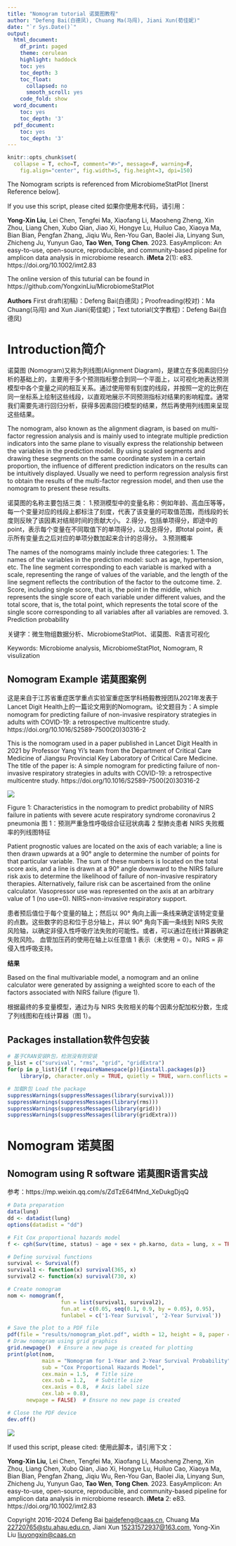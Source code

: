 ---
title: "Nomogram tutorial 诺莫图教程"
author: "Defeng Bai(白德凤), Chuang Ma(马闯), Jiani Xun(荀佳妮)"
date: "`r Sys.Date()`"
output:
  html_document:
    df_print: paged
    theme: cerulean
    highlight: haddock
    toc: yes
    toc_depth: 3
    toc_float:
      collapsed: no
      smooth_scroll: yes
    code_fold: show
  word_document:
    toc: yes
    toc_depth: '3'
  pdf_document:
    toc: yes
    toc_depth: '3'
---

```{r setup, include=FALSE}
knitr::opts_chunk$set(
  collapse = T, echo=T, comment="#>", message=F, warning=F,
	fig.align="center", fig.width=5, fig.height=3, dpi=150)
```


The Nomogram scripts is referenced from MicrobiomeStatPlot [Inerst Reference below].

If you use this script, please cited 如果你使用本代码，请引用：

**Yong-Xin Liu**, Lei Chen, Tengfei Ma, Xiaofang Li, Maosheng Zheng, Xin Zhou, Liang Chen, Xubo Qian, Jiao Xi, Hongye Lu, Huiluo Cao, Xiaoya Ma, Bian Bian, Pengfan Zhang, Jiqiu Wu, Ren-You Gan, Baolei Jia, Linyang Sun, Zhicheng Ju, Yunyun Gao, **Tao Wen**, **Tong Chen**. 2023. EasyAmplicon: An easy-to-use, open-source, reproducible, and community-based pipeline for amplicon data analysis in microbiome research. **iMeta** 2(1): e83. https://doi.org/10.1002/imt2.83

The online version of this tuturial can be found in https://github.com/YongxinLiu/MicrobiomeStatPlot


**Authors**
First draft(初稿)：Defeng Bai(白德凤)；Proofreading(校对)：Ma Chuang(马闯) and Xun Jiani(荀佳妮)；Text tutorial(文字教程)：Defeng Bai(白德凤)


# Introduction简介

诺莫图 (Nomogram)又称为列线图(Alignment Diagram)，是建立在多因素回归分析的基础上的，主要用于多个预测指标整合到同一个平面上，以可视化地表达预测模型中各个变量之间的相互关系。通过使用带有刻度的线段，并按照一定的比例在同一坐标系上绘制这些线段，以直观地展示不同预测指标对结果的影响程度。通常我们需要先进行回归分析，获得多因素回归模型的结果，然后再使用列线图来呈现这些结果。

The nomogram, also known as the alignment diagram, is based on multi-factor regression analysis and is mainly used to integrate multiple prediction indicators into the same plane to visually express the relationship between the variables in the prediction model. By using scaled segments and drawing these segments on the same coordinate system in a certain proportion, the influence of different prediction indicators on the results can be intuitively displayed. Usually we need to perform regression analysis first to obtain the results of the multi-factor regression model, and then use the nomogram to present these results.

诺莫图的名称主要包括三类：
1.预测模型中的变量名称：例如年龄、高血压等等，每一个变量对应的线段上都标注了刻度，代表了该变量的可取值范围，而线段的长度则反映了该因素对结局时间的贡献大小。
2.得分，包括单项得分，即途中的point，表示每个变量在不同取值下的单项得分，以及总得分，即total point，表示所有变量去之后对应的单项分数加起来合计的总得分。
3.预测概率

The names of the nomograms mainly include three categories:
1. The names of the variables in the prediction model: such as age, hypertension, etc. The line segment corresponding to each variable is marked with a scale, representing the range of values of the variable, and the length of the line segment reflects the contribution of the factor to the outcome time.
2. Score, including single score, that is, the point in the middle, which represents the single score of each variable under different values, and the total score, that is, the total point, which represents the total score of the single score corresponding to all variables after all variables are removed.
3. Prediction probability


关键字：微生物组数据分析、MicrobiomeStatPlot、诺莫图、R语言可视化

Keywords: Microbiome analysis, MicrobiomeStatPlot, Nomogram, R visulization



## Nomogram Example 诺莫图案例

这是来自于江苏省重症医学重点实验室重症医学科杨毅教授团队2021年发表于Lancet Digit Health上的一篇论文用到的Nomogram。论文题目为：A simple nomogram for predicting failure of non-invasive respiratory strategies in adults with COVID-19: a retrospective multicentre study. https://doi.org/10.1016/S2589-7500(20)30316-2

This is the nomogram used in a paper published in Lancet Digit Health in 2021 by Professor Yang Yi's team from the Department of Critical Care Medicine of Jiangsu Provincial Key Laboratory of Critical Care Medicine. The title of the paper is: A simple nomogram for predicting failure of non-invasive respiratory strategies in adults with COVID-19: a retrospective multicentre study. https://doi.org/10.1016/S2589-7500(20)30316-2


![](e1.Nomogram.01.jpg)

Figure 1: Characteristics in the nomogram to predict probability of NIRS failure in patients with severe acute respiratory syndrome coronavirus 2 pneumonia
图 1：预测严重急性呼吸综合征冠状病毒 2 型肺炎患者 NIRS 失败概率的列线图特征

Patient prognostic values are located on the axis of each variable; a line is then drawn upwards at a 90° angle to determine the number of points for that particular variable. The sum of these numbers is located on the total score axis, and a line is drawn at a 90° angle downward to the NIRS failure risk axis to determine the likelihood of failure of non-invasive respiratory therapies. Alternatively, failure risk can be ascertained from the online calculator. 
Vasopressor use was represented on the axis at an arbitrary value of 1 (no use=0). NIRS=non-invasive respiratory support.

患者预后值位于每个变量的轴上；然后以 90° 角向上画一条线来确定该特定变量的点数。这些数字的总和位于总分轴上，并以 90° 角向下画一条线到 NIRS 失败风险轴，以确定非侵入性呼吸疗法失败的可能性。或者，可以通过在线计算器确定失败风险。
血管加压药的使用在轴上以任意值 1 表示（未使用 = 0）。NIRS = 非侵入性呼吸支持。


**结果**

Based on the final multivariable model, a nomogram and an online calculator were generated by assigning a weighted score to each of the factors associated with NIRS failure (figure 1). 

根据最终的多变量模型，通过为与 NIRS 失败相关的每个因素分配加权分数，生成了列线图和在线计算器（图 1）。


## Packages installation软件包安装

```{r}
# 基于CRAN安装R包，检测没有则安装
p_list = c("survival", "rms", "grid", "gridExtra")
for(p in p_list){if (!requireNamespace(p)){install.packages(p)}
    library(p, character.only = TRUE, quietly = TRUE, warn.conflicts = FALSE)}

# 加载R包 Load the package
suppressWarnings(suppressMessages(library(survival)))
suppressWarnings(suppressMessages(library(rms)))
suppressWarnings(suppressMessages(library(grid)))
suppressWarnings(suppressMessages(library(gridExtra)))
```



# Nomogram 诺莫图

## Nomogram using R software 诺莫图R语言实战

参考：https://mp.weixin.qq.com/s/ZdTzE64fMnd_XeDukgDjqQ

```{r Nomogram, include=TRUE}
# Data preparation
data(lung)
dd <- datadist(lung)
options(datadist = "dd")

# Fit Cox proportional hazards model
f <- cph(Surv(time, status) ~ age + sex + ph.karno, data = lung, x = TRUE, y = TRUE, surv = TRUE)

# Define survival functions
survival <- Survival(f)
survival1 <- function(x) survival(365, x)
survival2 <- function(x) survival(730, x)

# Create nomogram
nom <- nomogram(f,
                 fun = list(survival1, survival2),
                 fun.at = c(0.05, seq(0.1, 0.9, by = 0.05), 0.95),
                 funlabel = c('1-Year Survival', '2-Year Survival'))

# Save the plot to a PDF file
pdf(file = "results/nomogram_plot.pdf", width = 12, height = 8, paper = "special")
# Draw nomogram using grid graphics
grid.newpage()  # Ensure a new page is created for plotting
print(plot(nom, 
           main = "Nomogram for 1-Year and 2-Year Survival Probability", 
           sub = "Cox Proportional Hazards Model", 
           cex.main = 1.5,  # Title size
           cex.sub = 1.2,   # Subtitle size
           cex.axis = 0.8,  # Axis label size
           cex.lab = 0.8), 
      newpage = FALSE)  # Ensure no new page is created

# Close the PDF device
dev.off()
```

![](e1.Nomogram.02.jpg)


If used this script, please cited:
使用此脚本，请引用下文：

**Yong-Xin Liu**, Lei Chen, Tengfei Ma, Xiaofang Li, Maosheng Zheng, Xin Zhou, Liang Chen, Xubo Qian, Jiao Xi, Hongye Lu, Huiluo Cao, Xiaoya Ma, Bian Bian, Pengfan Zhang, Jiqiu Wu, Ren-You Gan, Baolei Jia, Linyang Sun, Zhicheng Ju, Yunyun Gao, **Tao Wen**, **Tong Chen**. 2023. EasyAmplicon: An easy-to-use, open-source, reproducible, and community-based pipeline for amplicon data analysis in microbiome research. **iMeta** 2: e83. https://doi.org/10.1002/imt2.83

Copyright 2016-2024 Defeng Bai <baidefeng@caas.cn>, Chuang Ma <22720765@stu.ahau.edu.cn>, Jiani Xun <15231572937@163.com>, Yong-Xin Liu <liuyongxin@caas.cn>

